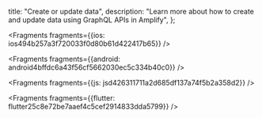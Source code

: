   title: "Create or update data",
  description: "Learn more about how to create and update data using GraphQL APIs in Amplify",
};






<Fragments fragments={{ios: ios494b257a3f720033f0d80b61d422417b65}} />



<Fragments fragments={{android: android4bffdc6a43f56cf5662030ec5c334b40c0}} />



<Fragments fragments={{js: jsd426311711a2d685df137a74f5b2a358d2}} />



<Fragments fragments={{flutter: flutter25c8e72be7aaef4c5cef2914833dda5799}} />
